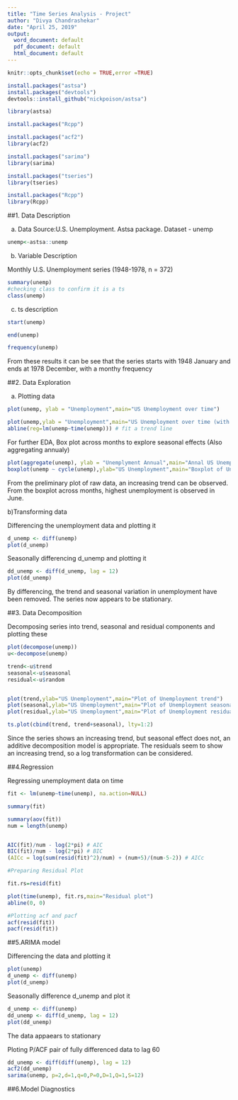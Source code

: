---
title: "Time Series Analysis - Project"
author: "Divya Chandrashekar"
date: "April 25, 2019"
output:
  word_document: default
  pdf_document: default
  html_document: default
---

```{r setup, include=FALSE}
knitr::opts_chunk$set(echo = TRUE,error =TRUE)

```


```{r}
install.packages("astsa")
install.packages("devtools")
devtools::install_github("nickpoison/astsa")

library(astsa)

install.packages("Rcpp")

install.packages("acf2")
library(acf2)

install.packages("sarima")
library(sarima)

install.packages("tseries")
library(tseries)

install.packages("Rcpp")
library(Rcpp)
```

##1. Data Description

a) Data Source:U.S. Unemployment. Astsa package. Dataset - unemp
 
```{r unemp}
unemp<-astsa::unemp
```

b) Variable Description

Monthly U.S. Unemployment series (1948-1978, n = 372)
```{r}
summary(unemp)
#checking class to confirm it is a ts
class(unemp)
```

c) ts description

```{r}
start(unemp)

end(unemp)

frequency(unemp)
```
From these results it can be see that the series starts with 1948 January and ends at 1978 December, with a monthy frequency


##2. Data Exploration

a) Plotting data

```{r message=FALSE, echo=FALSE}
plot(unemp, ylab = "Unemployment",main="US Unemployment over time")
```


```{r message=FALSE, echo=FALSE}
plot(unemp,ylab = "Unemployment",main="US Unemployment over time (with trend line")
abline(reg=lm(unemp~time(unemp))) # fit a trend line
```

For further EDA,
Box plot across months to explore seasonal effects 
(Also aggregating annualy)

```{r message=FALSE, echo=FALSE}
plot(aggregate(unemp), ylab = "Unemplyment Annual",main="Annal US Unemployment over time")
boxplot(unemp ~ cycle(unemp),ylab="US Unemployment",main="Boxplot of Unemployment across months")
```


From the preliminary plot of raw data, an increasing trend can be observed.
From the boxplot across months, highest unemployment is observed in June. 


b)Transforming data

Differencing the unemployment data and plotting it
```{r message=FALSE, echo=FALSE}
d_unemp <- diff(unemp)
plot(d_unemp)
```

Seasonally differencing d_unemp and plotting it
```{r}
dd_unemp <- diff(d_unemp, lag = 12)  
plot(dd_unemp)
```


By differencing, the trend and seasonal variation in unemployment have been removed.
The series now appears to be stationary.

##3. Data Decomposition

Decomposing series into trend, seasonal and residual components
and plotting these

```{r message=FALSE, echo=FALSE}
plot(decompose(unemp))
u<-decompose(unemp)

trend<-u$trend
seasonal<-u$seasonal
residual<-u$random


plot(trend,ylab="US Unemployment",main="Plot of Unemployment trend")
plot(seasonal,ylab="US Unemployment",main="Plot of Unemployment seasonal")
plot(residual,ylab="US Unemployment",main="Plot of Unemployment residuals")

ts.plot(cbind(trend, trend+seasonal), lty=1:2)
```

Since the series shows an increasing trend, but seasonal effect does not, an additive decomposition model is appropriate.
The residuals seem to show an increasing trend, so a log transformation can be considered.

##4.Regression

Regressing unemployment data on time
```{r}
fit <- lm(unemp~time(unemp), na.action=NULL)

summary(fit)

summary(aov(fit))
num = length(unemp)


AIC(fit)/num - log(2*pi) # AIC
BIC(fit)/num - log(2*pi) # BIC
(AICc = log(sum(resid(fit)^2)/num) + (num+5)/(num-5-2)) # AICc

#Preparing Residual Plot

fit.rs=resid(fit)

plot(time(unemp), fit.rs,main="Residual plot") 
abline(0, 0) 

#Plotting acf and pacf
acf(resid(fit))
pacf(resid(fit))


```

##5.ARIMA model

Differencing the data and plotting it

```{r message=FALSE, echo=FALSE}
plot(unemp)
d_unemp <- diff(unemp)
plot(d_unemp)
```

Seasonally difference d_unemp and plot it

```{r message=FALSE, echo=FALSE}
d_unemp <- diff(unemp)
dd_unemp <- diff(d_unemp, lag = 12)  
plot(dd_unemp)
```
The data appaears to stationary


Ploting P/ACF pair of fully differenced data to lag 60


```{r message=FALSE, echo=FALSE,include=TRUE}
dd_unemp <- diff(diff(unemp), lag = 12)
acf2(dd_unemp)
sarima(unemp, p=2,d=1,q=0,P=0,D=1,Q=1,S=12)
```

##6.Model Diagnostics





